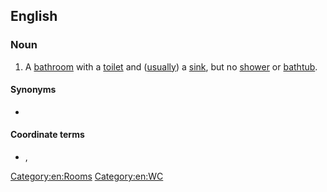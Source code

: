 ==English==

===Noun===
{{en-noun}}

# A [[bathroom]] with a [[toilet]] and ([[usually]]) a [[sink]], but no [[shower]] or [[bathtub]].

====Synonyms====
* {{l|en|half bath}}

====Coordinate terms====
* {{l|en|full bathroom}} {{qualifier|with a bathtub}}, {{l|en|three-quarter bathroom}} {{qualifier|with a shower stall}}

[[Category:en:Rooms]]
[[Category:en:WC]]